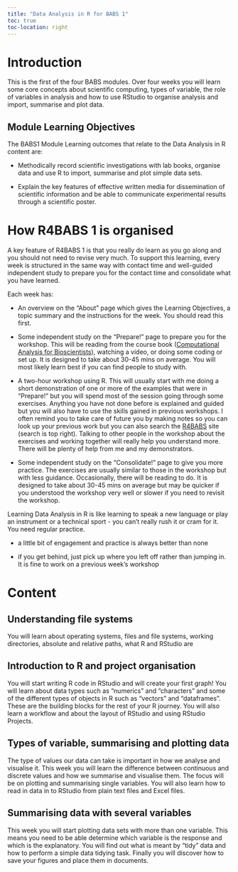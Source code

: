 ```yaml
---
title: "Data Analysis in R for BABS 1"
toc: true
toc-location: right
---
```


# Introduction

This is the first of the four BABS modules. Over four weeks you will learn some core concepts about scientific computing, types of variable, the role of variables in analysis and how to use RStudio to organise analysis and import, summarise and plot data. 

## Module Learning Objectives

The BABS1 Module Learning outcomes that relate to the Data Analysis in R content are:

-   Methodically record scientific investigations with lab books, organise data and use R to import, summarise and plot simple data sets.

-   Explain the key features of effective written media for dissemination of scientific information and be able to communicate experimental results through a scientific poster.

# How R4BABS 1 is organised

A key feature of R4BABS 1 is that you really do learn as you go along and you should not need to revise very much. To support this learning, every week is structured in the same way with contact time and well-guided independent study to prepare you for the contact time and consolidate what you have learned. 

Each week has:

-   An overview on the "About" page which gives the Learning Objectives, a topic summary and the instructions for the week. You should read this first. 

-   Some independent study on the "Prepare!" page to prepare you for the workshop. This will be reading from the course book ([Computational Analysis for Bioscientists](https://3mmarand.github.io/comp4biosci/)),  watching a video, or doing some coding or set up. It is designed to take about 30-45 mins on average. You will most likely learn best if you can find people to study with. 

-   A two-hour workshop using R. This will usually start with me doing a short demonstration of one or more of the examples that were in "Prepare!" but you will spend most of the session going through some exercises. Anything you have not done before is explained and guided but you will also have to use the skills gained in previous workshops. I often remind you to take care of future you by making notes so you can look up your previous work but you can also search the [R4BABS](https://3mmarand.github.io/R4BABS/) site (search is top right). Talking to other people in the workshop about the exercises and working together will really help you understand more. There will be plenty of help from me and my demonstrators.

-   Some independent study on the "Consolidate!" page to give you more practice. The exercises are usually similar to those in the workshop but with less guidance. Occasionally, there will be reading to do. It is designed to take about 30-45 mins on average but may be quicker if you understood the workshop very well or slower if you need to revisit the workshop. 

Learning Data Analysis in R is like learning to speak a new language or play an instrument or a technical sport - you can't really rush it or cram for it. You need regular practice. 

-   a little bit of engagement and practice is always better than none

-   if you get behind, just pick up where you left off rather than jumping in. It is fine to work on a previous week's workshop

# Content

## Understanding file systems
You will learn about operating systems, files and file systems, working directories, absolute and relative paths, what R and RStudio are

## Introduction to R and project organisation
You will start writing R code in RStudio and will create your first graph! You will learn about data types such as “numerics” and “characters” and some of the different types of objects in R such as “vectors” and “dataframes”. These are the building blocks for the rest of your R journey. You will also learn a workflow and about the layout of RStudio and using RStudio Projects.

## Types of variable, summarising and plotting data
The type of values our data can take is important in how we analyse and visualise it. This week you will learn the difference between continuous and discrete values and how we summarise and visualise them. The focus will be on plotting and summarising single variables. You will also learn how to read in data in to RStudio from plain text files and Excel files.

## Summarising data with several variables
This week you will start plotting data sets with more than one variable. This means you need to be able determine which variable is the response and which is the explanatory. You will find out what is meant by “tidy” data and how to perform a simple data tidying task. Finally you will discover how to save your figures and place them in documents.